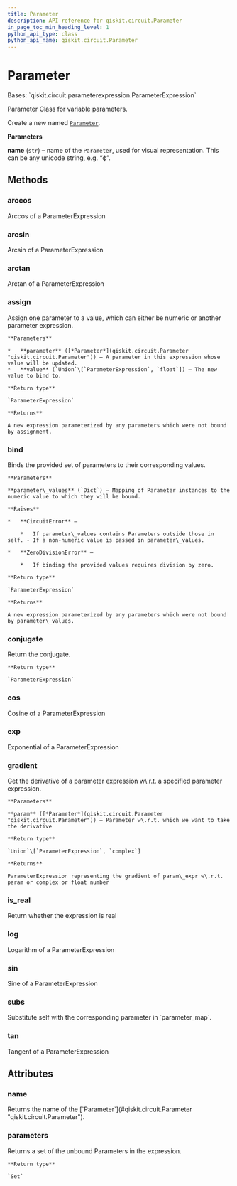 ```yaml
---
title: Parameter
description: API reference for qiskit.circuit.Parameter
in_page_toc_min_heading_level: 1
python_api_type: class
python_api_name: qiskit.circuit.Parameter
---
```


# Parameter

<Class id="qiskit.circuit.Parameter" github="https://github.com/qiskit/qiskit/tree/stable/0.19/qiskit/circuit/parameter.py" signature="Parameter(name)">
  Bases: `qiskit.circuit.parameterexpression.ParameterExpression`

  Parameter Class for variable parameters.

  Create a new named [`Parameter`](#qiskit.circuit.Parameter "qiskit.circuit.Parameter").

  **Parameters**

  **name** (`str`) – name of the `Parameter`, used for visual representation. This can be any unicode string, e.g. “ϕ”.

  ## Methods

  ### arccos

  <Function id="qiskit.circuit.Parameter.arccos" name="arccos" signature="Parameter.arccos()">
    Arccos of a ParameterExpression
  </Function>

  ### arcsin

  <Function id="qiskit.circuit.Parameter.arcsin" name="arcsin" signature="Parameter.arcsin()">
    Arcsin of a ParameterExpression
  </Function>

  ### arctan

  <Function id="qiskit.circuit.Parameter.arctan" name="arctan" signature="Parameter.arctan()">
    Arctan of a ParameterExpression
  </Function>

  ### assign

  <Function id="qiskit.circuit.Parameter.assign" name="assign" signature="Parameter.assign(parameter, value)">
    Assign one parameter to a value, which can either be numeric or another parameter expression.

    **Parameters**

    *   **parameter** ([*Parameter*](qiskit.circuit.Parameter "qiskit.circuit.Parameter")) – A parameter in this expression whose value will be updated.
    *   **value** (`Union`\[`ParameterExpression`, `float`]) – The new value to bind to.

    **Return type**

    `ParameterExpression`

    **Returns**

    A new expression parameterized by any parameters which were not bound by assignment.
  </Function>

  ### bind

  <Function id="qiskit.circuit.Parameter.bind" name="bind" signature="Parameter.bind(parameter_values)">
    Binds the provided set of parameters to their corresponding values.

    **Parameters**

    **parameter\_values** (`Dict`) – Mapping of Parameter instances to the numeric value to which they will be bound.

    **Raises**

    *   **CircuitError** –

        *   If parameter\_values contains Parameters outside those in self. - If a non-numeric value is passed in parameter\_values.

    *   **ZeroDivisionError** –

        *   If binding the provided values requires division by zero.

    **Return type**

    `ParameterExpression`

    **Returns**

    A new expression parameterized by any parameters which were not bound by parameter\_values.
  </Function>

  ### conjugate

  <Function id="qiskit.circuit.Parameter.conjugate" name="conjugate" signature="Parameter.conjugate()">
    Return the conjugate.

    **Return type**

    `ParameterExpression`
  </Function>

  ### cos

  <Function id="qiskit.circuit.Parameter.cos" name="cos" signature="Parameter.cos()">
    Cosine of a ParameterExpression
  </Function>

  ### exp

  <Function id="qiskit.circuit.Parameter.exp" name="exp" signature="Parameter.exp()">
    Exponential of a ParameterExpression
  </Function>

  ### gradient

  <Function id="qiskit.circuit.Parameter.gradient" name="gradient" signature="Parameter.gradient(param)">
    Get the derivative of a parameter expression w\.r.t. a specified parameter expression.

    **Parameters**

    **param** ([*Parameter*](qiskit.circuit.Parameter "qiskit.circuit.Parameter")) – Parameter w\.r.t. which we want to take the derivative

    **Return type**

    `Union`\[`ParameterExpression`, `complex`]

    **Returns**

    ParameterExpression representing the gradient of param\_expr w\.r.t. param or complex or float number
  </Function>

  ### is\_real

  <Function id="qiskit.circuit.Parameter.is_real" name="is_real" signature="Parameter.is_real()">
    Return whether the expression is real
  </Function>

  ### log

  <Function id="qiskit.circuit.Parameter.log" name="log" signature="Parameter.log()">
    Logarithm of a ParameterExpression
  </Function>

  ### sin

  <Function id="qiskit.circuit.Parameter.sin" name="sin" signature="Parameter.sin()">
    Sine of a ParameterExpression
  </Function>

  ### subs

  <Function id="qiskit.circuit.Parameter.subs" name="subs" signature="Parameter.subs(parameter_map)">
    Substitute self with the corresponding parameter in `parameter_map`.
  </Function>

  ### tan

  <Function id="qiskit.circuit.Parameter.tan" name="tan" signature="Parameter.tan()">
    Tangent of a ParameterExpression
  </Function>

  ## Attributes

  ### name

  <Attribute id="qiskit.circuit.Parameter.name" name="name">
    Returns the name of the [`Parameter`](#qiskit.circuit.Parameter "qiskit.circuit.Parameter").
  </Attribute>

  ### parameters

  <Attribute id="qiskit.circuit.Parameter.parameters" name="parameters">
    Returns a set of the unbound Parameters in the expression.

    **Return type**

    `Set`
  </Attribute>
</Class>

